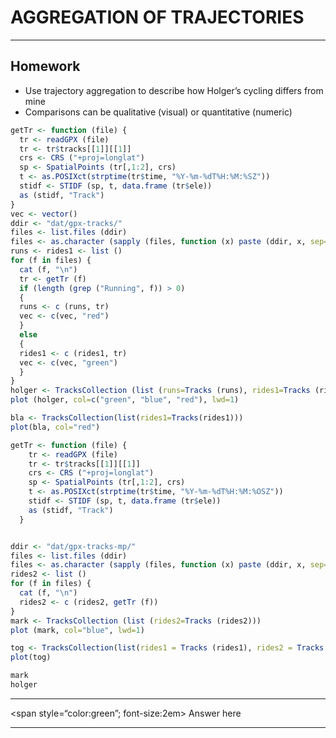 # AGGREGATION OF TRAJECTORIES

-------------

## Homework

* Use trajectory aggregation to describe how Holger's cycling differs from mine
* Comparisons can be qualitative (visual) or quantitative (numeric)

```r
getTr <- function (file) {
  tr <- readGPX (file)
  tr <- tr$tracks[[1]][[1]]
  crs <- CRS ("+proj=longlat")
  sp <- SpatialPoints (tr[,1:2], crs)
  t <- as.POSIXct(strptime(tr$time, "%Y-%m-%dT%H:%M:%SZ"))
  stidf <- STIDF (sp, t, data.frame (tr$ele))
  as (stidf, "Track")
}
vec <- vector()
ddir <- "dat/gpx-tracks/"
files <- list.files (ddir)
files <- as.character (sapply (files, function (x) paste (ddir, x, sep="")))
runs <- rides1 <- list ()
for (f in files) {
  cat (f, "\n")
  tr <- getTr (f)
  if (length (grep ("Running", f)) > 0) 
  {
  runs <- c (runs, tr)
  vec <- c(vec, "red")
  }
  else
  {
  rides1 <- c (rides1, tr)
  vec <- c(vec, "green")
  }
}
holger <- TracksCollection (list (runs=Tracks (runs), rides1=Tracks (rides1)))
plot (holger, col=c("green", "blue", "red"), lwd=1)

bla <- TracksCollection(list(rides1=Tracks(rides1)))
plot(bla, col="red")

getTr <- function (file) {
    tr <- readGPX (file)
    tr <- tr$tracks[[1]][[1]]
    crs <- CRS ("+proj=longlat")
    sp <- SpatialPoints (tr[,1:2], crs)
    t <- as.POSIXct(strptime(tr$time, "%Y-%m-%dT%H:%M:%OSZ"))
    stidf <- STIDF (sp, t, data.frame (tr$ele))
    as (stidf, "Track")
  }


ddir <- "dat/gpx-tracks-mp/"
files <- list.files (ddir)
files <- as.character (sapply (files, function (x) paste (ddir, x, sep="")))
rides2 <- list ()
for (f in files) {
  cat (f, "\n")
  rides2 <- c (rides2, getTr (f))
}
mark <- TracksCollection (list (rides2=Tracks (rides2)))
plot (mark, col="blue", lwd=1)

tog <- TracksCollection(list(rides1 = Tracks (rides1), rides2 = Tracks (rides2)))
plot(tog)

mark
holger

```

---


<span style="color:green"; font-size:2em>
Answer here
</span>

-----